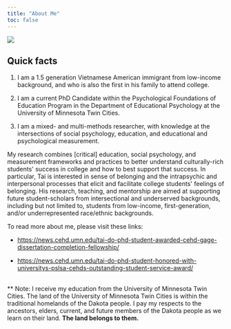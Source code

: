 ```yaml
---
title: "About Me"
toc: false
---
```


![](Belonging.jpg){fig-align="center"}

## Quick facts

1.  I am a 1.5 generation Vietnamese American immigrant from low-income background, and who is also the first in his family to attend college.

2.  I am a current PhD Candidate within the Psychological Foundations of Education Program in the Department of Educational Psychology at the University of Minnesota Twin Cities. 

3.  I am a mixed- and multi-methods researcher, with knowledge at the intersections of social psychology, education, and educational and psychological measurement.

My research combines \[critical\] education, social psychology, and measurement frameworks and practices to better understand culturally-rich students\' success in college and how to best support that success. In particular, Tai is interested in sense of belonging and the intrapsychic and interpersonal processes that elicit and facilitate college students\' feelings of belonging. His research, teaching, and mentorship are aimed at supporting future student-scholars from intersectional and underserved backgrounds, including but not limited to, students from low-income, first-generation, and/or underrepresented race/ethnic backgrounds.

To read more about me, please visit these links:

-   <https://news.cehd.umn.edu/tai-do-phd-student-awarded-cehd-gage-dissertation-completion-fellowship/>

-   <https://news.cehd.umn.edu/tai-do-phd-student-honored-with-universitys-pslsa-cehds-outstanding-student-service-award/>

\
\*\* Note: I receive my education from the University of Minnesota Twin Cities. The land of the University of Minnesota Twin Cities is within the traditional homelands of the Dakota people. I pay my respects to the ancestors, elders, current, and future members of the Dakota people as we learn on their land. **The land belongs to them.**
